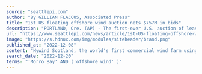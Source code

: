 ```yaml
---
source: "seattlepi.com"
author: "By GILLIAN FLACCUS, Associated Press"
title: "1st US floating offshore wind auction nets $757M in bids"
description: "PORTLAND, Ore. (AP) - The first-ever U.S. auction of leases to develop commercial-scale floating wind farms in the deep waters off the West Coast attracted $757 million in winning bids Wednesday from mostly European companies, in a project watched by other re…"
url: "https://www.seattlepi.com/news/article/1st-US-floating-offshore-wind-auction-nets-757M-17638903.php"
image: "https://s.hdnux.com/img/modules/siteheader/brand.png"
published_at: "2022-12-08"
content: "Hywind Scotland, the world's first commercial wind farm using floating wind turbines, is visible off the coast of Scotland in August 2017. Tuesday, Dec. 6, 2022, marks the first-ever U.S. auction for… [+4076 chars]"
search_date: "2022-12-20"
terms: "'Morro Bay' AND ('offshore wind' )"
---
```


